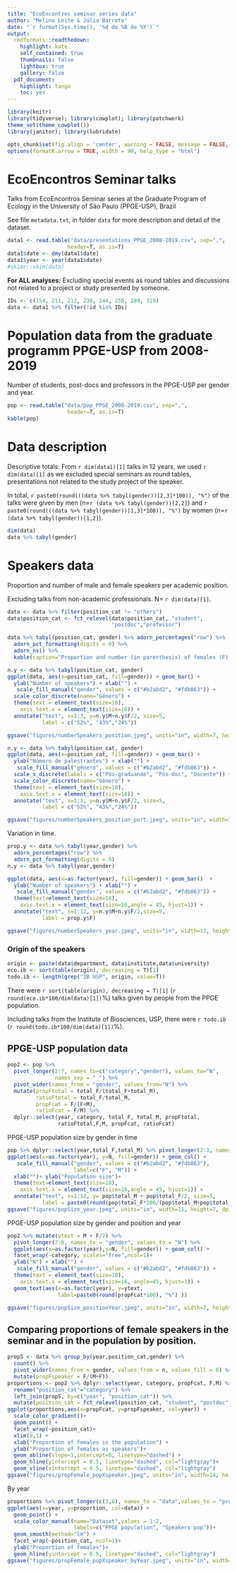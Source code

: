 ```yaml
---
title: "EcoEncontros seminar series data"
author: "Melina Leite & Júlia Barreto"
date: "`r format(Sys.time(), '%d de %B de %Y')`"
output:
  rmdformats::readthedown:
    highlight: kate
    self_contained: true
    thumbnails: false
    lightbox: true
    gallery: false
  pdf_document:
    highlight: tango
    toc: yes
---
```

```r
library(knitr)
library(tidyverse); library(cowplot); library(patchwork)
theme_set(theme_cowplot())
library(janitor); library(lubridate)

opts_chunk$set(fig.align = 'center', warning = FALSE, message = FALSE, error = FALSE, echo=T, cache=F)
options(formatR.arrow = TRUE, width = 90, help_type = "html")
```


# EcoEncontros Seminar talks

Talks from EcoEncontros Seminar series at the Graduate Program of Ecology in the University of São Paulo (PPGE-USP), Brazil

See file `metadata.txt`, in folder `data` for more description and detail of the dataset.
```r
data1 <- read.table("data/presentations_PPGE_2008-2019.csv", sep=",",
                   header=T, as.is=T)
data1$date <- dmy(data1$date)
data1$year <- year(data1$date) 
#skimr::skim(data)
```


**For ALL analyses:** Excluding special events as round tables and discussions not related to a project or study presented by someone.

```r
IDs <- c(154, 211, 212, 230, 244, 250, 289, 319)
data <- data1 %>% filter(!id %in% IDs)
```


# Population data from the graduate programm PPGE-USP from 2008-2019

Number of students, post-docs and professors in the PPGE-USP per gender and year.

```r
pop <- read.table("data/pop_PPGE_2008-2019.csv", sep=",",
                   header=T, as.is=T)
kable(pop)
```



# Data description

Descriptive totals: From `r dim(data1)[1]` talks in 12 years, we used `r dim(data)[1]`  as we excluded special seminars as round tables, presentations not related to the study project of the speaker. 

In total, `r paste0(round(((data %>% tabyl(gender))[2,3]*100)), "%")` of the talks were given by men (n=`r (data %>% tabyl(gender))[2,2]`) and `r paste0(round(((data %>% tabyl(gender))[1,3]*100)), "%")` by women (n=`r (data %>% tabyl(gender))[1,2]`).

```r
dim(data)
data %>% tabyl(gender)
```

# Speakers data

Proportion and number of male and female speakers per academic position.

Excluding talks from non-academic professionals.  N= `r dim(data)[1]`.

```r
data <- data %>% filter(position_cat != "others")
data$position_cat <- fct_relevel(data$position_cat, "student", 
                                 "postdoc","professor")
```


```r
data %>% tabyl(position_cat, gender) %>% adorn_percentages("row") %>%
  adorn_pct_formatting(digits = 0) %>%
  adorn_ns() %>%
  kable(caption="Proportion and number (in parenthesis) of females (F) and males (M) per academic position category.")
```

```r
n.y <- data %>% tabyl(position_cat, gender)
ggplot(data, aes(x=position_cat, fill=gender)) + geom_bar() + 
  ylab("Number of speakers") + xlab("") +
   scale_fill_manual("gender", values = c("#b2abd2", "#fdb863")) +
  scale_color_discrete(name="Gênero") +
  theme(text = element_text(size=18),
    axis.text.x = element_text(size=16)) +
  annotate("text", x=1:3, y=n.y$M+n.y$F/2, size=5,
           label = c("52%", "43%","24%"))

ggsave("figures/numberSpeakers_position.jpeg", units="in", width=7, height=4.5, dpi=300)
```

```r
n.y <- data %>% tabyl(position_cat, gender)
ggplot(data, aes(x=position_cat, fill=gender)) + geom_bar() + 
  ylab("Número de palestrantes") + xlab("") +
   scale_fill_manual("gênero", values = c("#b2abd2", "#fdb863")) +
  scale_x_discrete(labels = c("Pós-graduande", "Pós-doc", "Docente")) +
  scale_color_discrete(name="Gênero") +
  theme(text = element_text(size=18),
    axis.text.x = element_text(size=16)) +
  annotate("text", x=1:3, y=n.y$M+n.y$F/2, size=5,
           label = c("52%", "43%","24%"))

ggsave("figures/numberSpeakers_position_port.jpeg", units="in", width=7, height=4.5, dpi=300)
```

Variation in time.

```r
prop.y <- data %>% tabyl(year,gender) %>%
  adorn_percentages("row") %>%
  adorn_pct_formatting(digits = 0) 
n.y <- data %>% tabyl(year,gender)

ggplot(data, aes(x=as.factor(year), fill=gender)) + geom_bar()  +
  ylab("Number of speakers") + xlab("") +
   scale_fill_manual("gender", values = c("#b2abd2", "#fdb863")) +
  theme(text=element_text(size=18),
    axis.text.x = element_text(size=16,angle = 45, hjust=1)) +
  annotate("text", x=1:12, y=n.y$M+n.y$F/2,size=5,
           label = prop.y$F)

ggsave("figures/numberSpeakers_year.jpeg", units="in", width=11, height=7, dpi=300)
```


### Origin of the speakers



```r
origin <- paste(data$department, data$institute,data$university)
eco.ib <- sort(table(origin), decreasing = T)[1]
todo.ib <- length(grep("IB USP", origin, value=T))
```

There were `r sort(table(origin), decreasing = T)[1]` (`r round(eco.ib*100/dim(data)[1])`%) talks given by people from the PPGE population.

Including talks from the Institute of Biosciences, USP, there were `r todo.ib` (`r round(todo.ib*100/dim(data)[1])`%).

## PPGE-USP population data 

```r
pop2 <- pop %>%  
  pivot_longer(2:7, names_to=c("category","gender"), values_to="N",
               names_sep = "_") %>%
  pivot_wider(names_from = "gender", values_from="N") %>%
  mutate(propFtotal = total_F/(total_F+total_M),
         ratioFtotal = total_F/total_M,
         propFcat = F/(F+M),
         ratioFcat = F/M) %>%
  dplyr::select(year, category, total_F, total_M, propFtotal,
                ratioFtotal,F,M, propFcat, ratioFcat)
```

PPGE-USP population size by gender in time

```r
pop %>% dplyr::select(year,total_F,total_M) %>% pivot_longer(2:3, names_to = "gender", values_to = "N") %>%
ggplot(aes(x=as.factor(year), y=N, fill=gender)) + geom_col() +
   scale_fill_manual("gender", values = c("#b2abd2", "#fdb863"),
                     label=c("F", "M")) +
  xlab("")+ ylab("Population size")+
  theme(text=element_text(size=18),
    axis.text.x = element_text(size=16,angle = 45, hjust=1)) +
  annotate("text", x=1:12, y= pop$total_M + pop$total_F/2, size=5,
           label = paste0(round(pop$total_F*100/(pop$total_M+pop$total_F),0),"%"))
ggsave("figures/popSize_year.jpeg", units="in", width=11, height=7, dpi=300)
```

PPGE-USP population size by gender and position and year
```r
pop2 %>% mutate(ytext = M + F/2) %>%
  pivot_longer(7:8, names_to = "gender", values_to = "N") %>%
  ggplot(aes(x=as.factor(year),y=N, fill=gender)) + geom_col() + 
  facet_wrap(~category, scales="free",ncol=1)+
  ylab("N") + xlab("") +
   scale_fill_manual("gender", values = c("#b2abd2", "#fdb863")) +
  theme(text = element_text(size=18),
    axis.text.x = element_text(size=16, angle=45, hjust=1)) +
  geom_text(aes(x=as.factor(year), y=ytext,
                label=paste0(round(propFcat*100), "%") ))

ggsave("figures/popSize_positionYear.jpeg", units="in", width=7, height=14, dpi=300)
```


## Comparing proportions of female speakers in the seminar and in the population by position.

```r
propS <- data %>% group_by(year,position_cat,gender) %>% 
  count() %>% 
  pivot_wider(names_from = gender, values_from = n, values_fill = 0) %>%
  mutate(propFspeaker = F/(M+F)) 
proportions <- pop2 %>% dplyr::select(year, category, propFcat, F,M) %>% 
  rename("position_cat"="category") %>%
  left_join(propS, by=c("year", "position_cat")) %>%
  mutate(position_cat = fct_relevel(position_cat, "student", "postdoc", "professor"))
ggplot(proportions,aes(x=propFcat, y=propFspeaker, col=year)) +
  scale_color_gradient()+
  geom_point() +
  facet_wrap(~position_cat)+
  xlim(0,1) +
  xlab("Proportion of females in the population") +
  ylab("Proportion of females as speakers")+
  geom_abline(slope=1,intercept=0, linetype="dashed") +
  geom_hline(yintercept = 0.5, linetype="dashed", col="lightgray")+
  geom_vline(xintercept = 0.5, linetype="dashed", col="lightgray")
ggsave("figures/propFemale_popXspeaker.jpeg", units="in", width=14, height=5, dpi=300)
```


By year
```r
proportions %>% pivot_longer(c(3,8), names_to = "data",values_to = "proportion") %>%
ggplot(aes(x=year, y=proportion, col=data)) +
  geom_point() +
  scale_color_manual(name="Dataset",values = 1:2,
                     labels=c("PPGE population", "Speakers pop"))+
  geom_smooth(method="lm") +
  facet_wrap(~position_cat, ncol=1)+
  ylab("Proportion of females")+
  geom_hline(yintercept = 0.5, linetype="dashed", col="lightgray")
ggsave("figures/propFemale_popXspeaker_byYear.jpeg", units="in", width=7, height=10, dpi=300)
```
